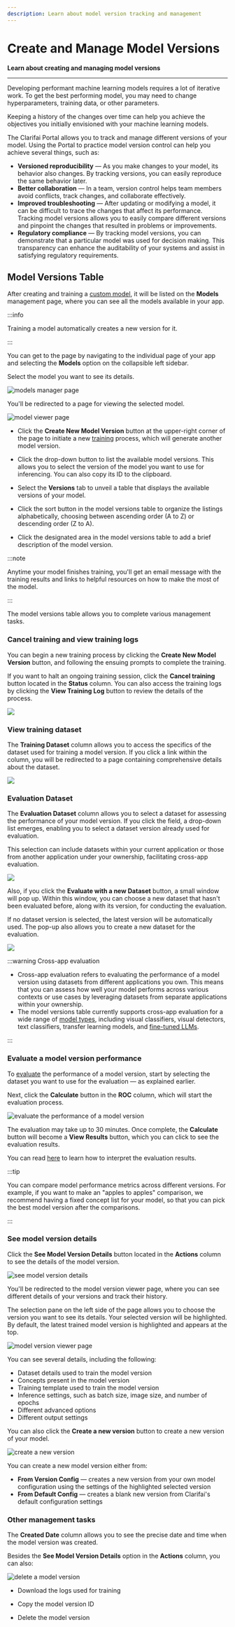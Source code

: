 ```yaml
---
description: Learn about model version tracking and management
---
```


# Create and Manage Model Versions

**Learn about creating and managing model versions**
<hr />

Developing performant machine learning models requires a lot of iterative work. To get the best performing model, you may need to change hyperparameters, training data, or other parameters. 

Keeping a history of the changes over time can help you achieve the objectives you initially envisioned with your machine learning models. 

The Clarifai Portal allows you to track and manage different versions of your model. Using the Portal to practice model version control can help you achieve several things, such as:

- **Versioned reproducibility** — As you make changes to your model, its behavior also changes. By tracking versions, you can easily reproduce the same behavior later. 
- **Better collaboration** — In a team, version control helps team members avoid conflicts, track changes, and collaborate effectively.
- **Improved troubleshooting** — After updating or modifying a model, it can be difficult to trace the changes that affect its performance. Tracking model versions allows you to easily compare different versions and pinpoint the changes that resulted in problems or improvements. 
- **Regulatory compliance** — By tracking model versions, you can demonstrate that a particular model was used for decision making. This transparency can enhance the auditability of your systems and assist in satisfying regulatory requirements. 

##  Model Versions Table

After creating and training a [custom model](https://docs.clarifai.com/portal-guide/model/pcustom-model-walkthrough/), it will be listed on the **Models** management page, where you can see all the models available in your app. 

:::info

Training a model automatically creates a new version for it. 

:::

You can get to the page by navigating to the individual page of your app and selecting the **Models** option on the collapsible left sidebar. 

Select the model you want to see its details.

![models manager page](/img/community/model_versions/model_versions_1.png)

You'll be redirected to a page for viewing the selected model. 

![model viewer page](/img/community/model_versions/model_versions_2.png)

- Click the **Create New Model Version** button at the upper-right corner of the page to initiate a new [training](https://docs.clarifai.com/portal-guide/model/training-basics) process, which will generate another model version.

- Click the drop-down button to list the available model versions. This allows you to select the version of the model you want to use for inferencing. You can also copy its ID to the clipboard. 

- Select the **Versions** tab to unveil a table that displays the available versions of your model. 

- Click the sort button in the model versions table to organize the listings alphabetically, choosing between ascending order (A to Z) or descending order (Z to A).

- Click the designated area in the model versions table to add a brief description of the model version. 

:::note

Anytime your model finishes training, you'll get an email message with the training results and links to helpful resources on how to make the most of the model.  

:::

The model versions table allows you to complete various management tasks. 

### Cancel training and view training logs

You can begin a new training process by clicking the **Create New Model Version** button, and following the ensuing prompts to complete the training. 

If you want to halt an ongoing training session, click the **Cancel training** button located in the **Status** column. You can also access the training logs by clicking the **View Training Log** button to review the details of the process.

![](/img/community/model_versions/model_versions_3.png)

### View training dataset

The **Training Dataset** column allows you to access the specifics of the dataset used for training a model version. If you click a link within the column, you will be redirected to a page containing comprehensive details about the dataset. 

![](/img/community/model_versions/model_versions_3_1.png)

### Evaluation Dataset

The **Evaluation Dataset** column allows you to select a dataset for assessing the performance of your model version. If you click the field, a drop-down list emerges, enabling you to select a dataset version already used for evaluation. 

This selection can include datasets within your current application or those from another application under your ownership, facilitating cross-app evaluation.

![](/img/community/model_versions/model_versions_4_1.png)

Also, if you click the **Evaluate with a new Dataset** button, a small window will pop up. Within this window, you can choose a new dataset that hasn't been evaluated before, along with its version, for conducting the evaluation. 

If no dataset version is selected, the latest version will be automatically used. The pop-up also allows you to create a new dataset for the evaluation. 

![](/img/community/model_versions/model_versions_4_2.png)

:::warning Cross-app evaluation

- Cross-app evaluation refers to evaluating the performance of a model version using datasets from different applications you own. This means that you can assess how well your model performs across various contexts or use cases by leveraging datasets from separate applications within your ownership. 
- The model versions table currently supports cross-app evaluation for a wide range of [model types](https://docs.clarifai.com/portal-guide/model/model-types/), including visual classifiers, visual detectors, text classifiers, transfer learning models, and [fine-tuned LLMs](https://docs.clarifai.com/portal-guide/evaluate/llms).

:::

### Evaluate a model version performance

To [evaluate](https://docs.clarifai.com/portal-guide/evaluate/) the performance of a model version, start by selecting the dataset you want to use for the evaluation — as explained earlier.

Next, click the **Calculate** button in the **ROC** column, which will start the evaluation process.

![evaluate the performance of a model version](/img/community/model_versions/model_versions_4.png)

The evaluation may take up to 30 minutes. Once complete, the **Calculate** button will become a **View Results** button, which you can click to see the evaluation results.

You can read [here](https://docs.clarifai.com/portal-guide/evaluate/interpreting-evaluations/) to learn how to interpret the evaluation results.

:::tip

You can compare model performance metrics across different versions. For example, if you want to make an "apples to apples" comparison, we recommend having a fixed concept list for your model, so that you can pick the best model version after the comparisons.

:::

### See model version details

Click the **See Model Version Details** button located in the **Actions** column to see the details of the model version.

![see model version details](/img/community/model_versions/model_versions_5.png)
 
You'll be redirected to the model version viewer page, where you can see different details of your versions and track their history.

The selection pane on the left side of the page allows you to choose the version you want to see its details. Your selected version will be highlighted. By default, the latest trained model version is highlighted and appears at the top. 

![model version viewer page](/img/community/model_versions/model_versions_6.png)

You can see several details, including the following:

- Dataset details used to train the model version
- Concepts present in the model version
- Training template used to train the model version
- Inference settings, such as batch size, image size, and number of epochs 
- Different advanced options
- Different output settings

You can also click the **Create a new version** button to create a new version of your model. 

![create a new version](/img/community/model_versions/model_versions_7.png)

You can create a new model version either from:

- **From Version Config** — creates a new version from your own model configuration using the settings of the highlighted selected version
- **From Default Config** — creates a blank new version from Clarifai's default configuration settings

### Other management tasks

The **Created Date** column allows you to see the precise date and time when the model version was created.  

Besides the **See Model Version Details** option in the **Actions** column, you can also:

![delete a model version](/img/community/model_versions/model_versions_8.png)

- Download the logs used for training

- Copy the model version ID

- Delete the model version

